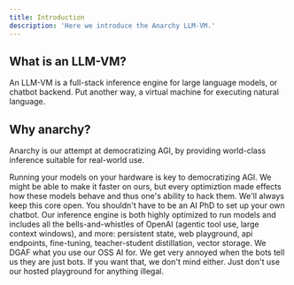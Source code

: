 ```yaml
---
title: Introduction
description: 'Here we introduce the Anarchy LLM-VM.'
---
```


## What is an LLM-VM?

An LLM-VM is a full-stack inference engine for large language models, or chatbot backend. 
Put another way, a virtual machine for executing natural language.

## Why anarchy?

Anarchy is our attempt at democratizing AGI, by providing world-class inference suitable for real-world use.

<CardGroup cols={3}>
  <Card
    title="Open Core"
    icon="pen-to-square"
  >
    Running your models on your hardware is key to democratizing AGI.  We might be able to make it faster on ours, 
    but every optimiztion made effects how these models behave and thus one's ability to hack them.  
    We'll always keep this core open.
  </Card>
  <Card
    title="Full-Stack"
    icon="layer-group"
  >
    You shouldn't have to be an AI PhD to set up your own chatbot.  
    Our inference engine is both highly optimized to run models and includes all the bells-and-whistles of OpenAI (agentic tool use, large context windows), 
    and more: persistent state, web playground, api endpoints, fine-tuning, teacher-student distillation, vector storage.
  </Card>
  <Card
    title="Non Judgemental"
    icon="stars"
  >
    We DGAF what you use our OSS AI for.  We get very annoyed when the bots tell us they are just bots.
    If you want that, we don't mind either.  Just don't use our hosted playground for anything illegal.
  </Card>
</CardGroup>

